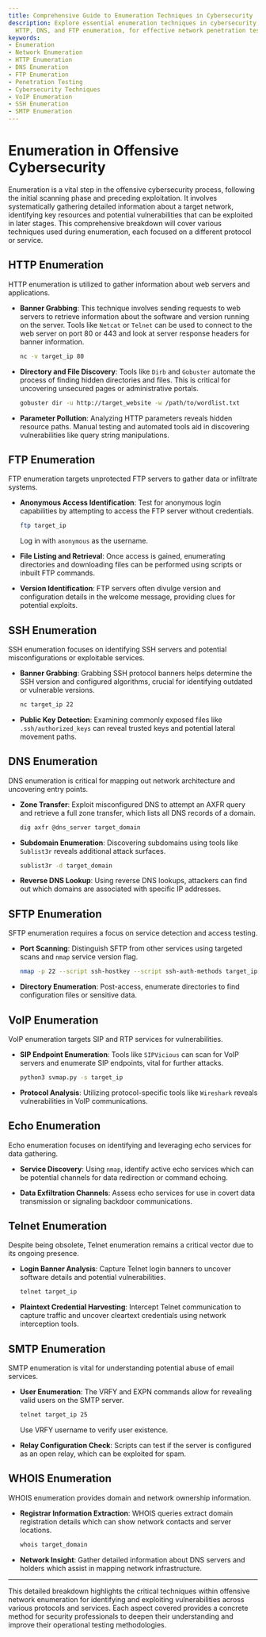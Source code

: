 ```yaml
---
title: Comprehensive Guide to Enumeration Techniques in Cybersecurity
description: Explore essential enumeration techniques in cybersecurity, including
  HTTP, DNS, and FTP enumeration, for effective network penetration testing.
keywords:
- Enumeration
- Network Enumeration
- HTTP Enumeration
- DNS Enumeration
- FTP Enumeration
- Penetration Testing
- Cybersecurity Techniques
- VoIP Enumeration
- SSH Enumeration
- SMTP Enumeration
---
```


# Enumeration in Offensive Cybersecurity

Enumeration is a vital step in the offensive cybersecurity process, following the initial scanning phase and preceding exploitation. It involves systematically gathering detailed information about a target network, identifying key resources and potential vulnerabilities that can be exploited in later stages. This comprehensive breakdown will cover various techniques used during enumeration, each focused on a different protocol or service.

## HTTP Enumeration

HTTP enumeration is utilized to gather information about web servers and applications. 

- **Banner Grabbing**: This technique involves sending requests to web servers to retrieve information about the software and version running on the server. Tools like `Netcat` or `Telnet` can be used to connect to the web server on port 80 or 443 and look at server response headers for banner information.

  ```bash
  nc -v target_ip 80
  ```

- **Directory and File Discovery**: Tools like `Dirb` and `Gobuster` automate the process of finding hidden directories and files. This is critical for uncovering unsecured pages or administrative portals.

  ```bash
  gobuster dir -u http://target_website -w /path/to/wordlist.txt
  ```

- **Parameter Pollution**: Analyzing HTTP parameters reveals hidden resource paths. Manual testing and automated tools aid in discovering vulnerabilities like query string manipulations.

## FTP Enumeration

FTP enumeration targets unprotected FTP servers to gather data or infiltrate systems.

- **Anonymous Access Identification**: Test for anonymous login capabilities by attempting to access the FTP server without credentials.

  ```bash
  ftp target_ip
  ```

  Log in with `anonymous` as the username.

- **File Listing and Retrieval**: Once access is gained, enumerating directories and downloading files can be performed using scripts or inbuilt FTP commands.

- **Version Identification**: FTP servers often divulge version and configuration details in the welcome message, providing clues for potential exploits.

## SSH Enumeration

SSH enumeration focuses on identifying SSH servers and potential misconfigurations or exploitable services.

- **Banner Grabbing**: Grabbing SSH protocol banners helps determine the SSH version and configured algorithms, crucial for identifying outdated or vulnerable versions.

  ```bash
  nc target_ip 22
  ```

- **Public Key Detection**: Examining commonly exposed files like `.ssh/authorized_keys` can reveal trusted keys and potential lateral movement paths.

## DNS Enumeration

DNS enumeration is critical for mapping out network architecture and uncovering entry points.

- **Zone Transfer**: Exploit misconfigured DNS to attempt an AXFR query and retrieve a full zone transfer, which lists all DNS records of a domain.

  ```bash
  dig axfr @dns_server target_domain
  ```

- **Subdomain Enumeration**: Discovering subdomains using tools like `Sublist3r` reveals additional attack surfaces.

  ```bash
  sublist3r -d target_domain
  ```

- **Reverse DNS Lookup**: Using reverse DNS lookups, attackers can find out which domains are associated with specific IP addresses.

## SFTP Enumeration

SFTP enumeration requires a focus on service detection and access testing.

- **Port Scanning**: Distinguish SFTP from other services using targeted scans and `nmap` service version flag.

  ```bash
  nmap -p 22 --script ssh-hostkey --script ssh-auth-methods target_ip
  ```

- **Directory Enumeration**: Post-access, enumerate directories to find configuration files or sensitive data.

## VoIP Enumeration

VoIP enumeration targets SIP and RTP services for vulnerabilities.

- **SIP Endpoint Enumeration**: Tools like `SIPVicious` can scan for VoIP servers and enumerate SIP endpoints, vital for further attacks.

  ```bash
  python3 svmap.py -s target_ip
  ```

- **Protocol Analysis**: Utilizing protocol-specific tools like `Wireshark` reveals vulnerabilities in VoIP communications.

## Echo Enumeration

Echo enumeration focuses on identifying and leveraging echo services for data gathering.

- **Service Discovery**: Using `nmap`, identify active echo services which can be potential channels for data redirection or command echoing.

- **Data Exfiltration Channels**: Assess echo services for use in covert data transmission or signaling backdoor communications.

## Telnet Enumeration

Despite being obsolete, Telnet enumeration remains a critical vector due to its ongoing presence.

- **Login Banner Analysis**: Capture Telnet login banners to uncover software details and potential vulnerabilities.

  ```bash
  telnet target_ip
  ```

- **Plaintext Credential Harvesting**: Intercept Telnet communication to capture traffic and uncover cleartext credentials using network interception tools.

## SMTP Enumeration

SMTP enumeration is vital for understanding potential abuse of email services.

- **User Enumeration**: The VRFY and EXPN commands allow for revealing valid users on the SMTP server.

  ```bash
  telnet target_ip 25
  ```

  Use VRFY username to verify user existence.

- **Relay Configuration Check**: Scripts can test if the server is configured as an open relay, which can be exploited for spam.

## WHOIS Enumeration

WHOIS enumeration provides domain and network ownership information.

- **Registrar Information Extraction**: WHOIS queries extract domain registration details which can show network contacts and server locations.

  ```bash
  whois target_domain
  ```

- **Network Insight**: Gather detailed information about DNS servers and holders which assist in mapping network infrastructure.

---

This detailed breakdown highlights the critical techniques within offensive network enumeration for identifying and exploiting vulnerabilities across various protocols and services. Each aspect covered provides a concrete method for security professionals to deepen their understanding and improve their operational testing methodologies.
